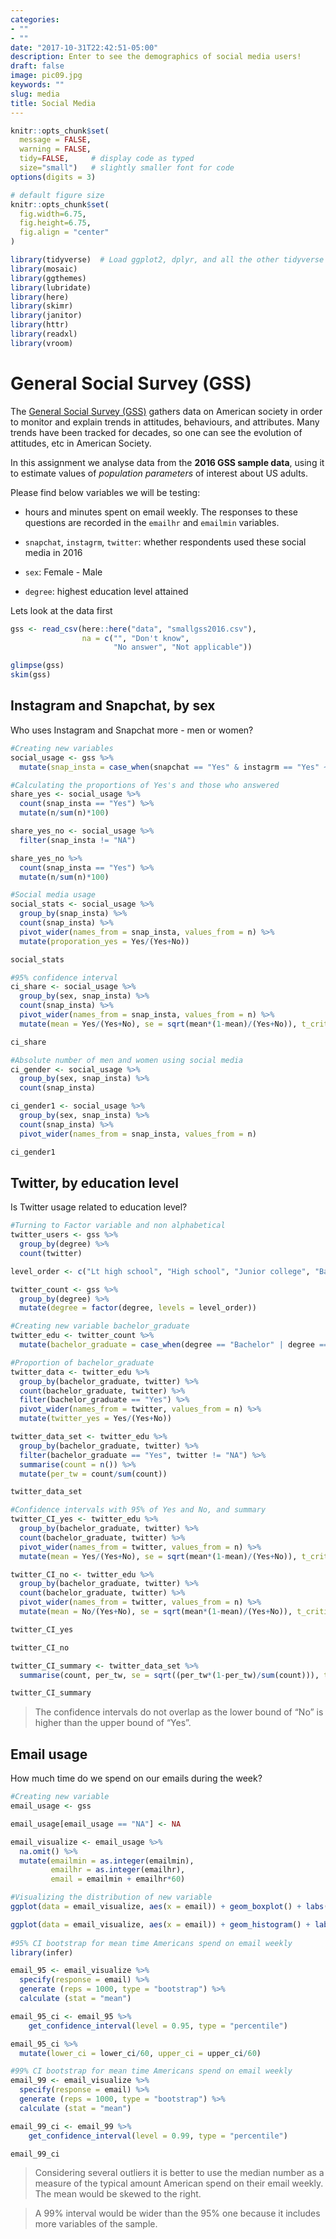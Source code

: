 ```yaml
---
categories:
- ""
- ""
date: "2017-10-31T22:42:51-05:00"
description: Enter to see the demographics of social media users!
draft: false
image: pic09.jpg
keywords: ""
slug: media
title: Social Media
---
```



```r
knitr::opts_chunk$set(
  message = FALSE, 
  warning = FALSE, 
  tidy=FALSE,     # display code as typed
  size="small")   # slightly smaller font for code
options(digits = 3)

# default figure size
knitr::opts_chunk$set(
  fig.width=6.75, 
  fig.height=6.75,
  fig.align = "center"
)
```


```r
library(tidyverse)  # Load ggplot2, dplyr, and all the other tidyverse packages
library(mosaic)
library(ggthemes)
library(lubridate)
library(here)
library(skimr)
library(janitor)
library(httr)
library(readxl)
library(vroom)
```


# General Social Survey (GSS)

The [General Social Survey (GSS)](http://www.gss.norc.org/) gathers data on American society in order to monitor and explain trends in attitudes, behaviours, and attributes. Many trends have been tracked for decades, so one can see the evolution of attitudes, etc in American Society.

In this assignment we analyse data from the **2016 GSS sample data**, using it to estimate values of *population parameters* of interest about US adults. 

Please find below variables we will be testing: 

* hours and minutes spent on email weekly. The responses to these questions are recorded in the `emailhr` and `emailmin` variables. 

* `snapchat`, `instagrm`, `twitter`: whether respondents used these social media in 2016 

* `sex`: Female - Male 

* `degree`: highest education level attained 


Lets look at the data first

```r
gss <- read_csv(here::here("data", "smallgss2016.csv"), 
                na = c("", "Don't know",
                       "No answer", "Not applicable"))

glimpse(gss)
skim(gss)
```

## Instagram and Snapchat, by sex

Who uses Instagram and Snapchat more - men or women?

```r

#Creating new variables
social_usage <- gss %>%
  mutate(snap_insta = case_when(snapchat == "Yes" & instagrm == "Yes" ~ "Yes", snapchat == "Yes" | instagrm == "Yes" ~ "Yes", snapchat == "No" & instagrm == "No" ~ "No", snapchat == "NA" & instagrm == "NA" ~ "NA" ))

#Calculating the proportions of Yes's and those who answered
share_yes <- social_usage %>% 
  count(snap_insta == "Yes") %>% 
  mutate(n/sum(n)*100)

share_yes_no <- social_usage %>%
  filter(snap_insta != "NA")

share_yes_no %>% 
  count(snap_insta == "Yes") %>% 
  mutate(n/sum(n)*100)

#Social media usage
social_stats <- social_usage %>%
  group_by(snap_insta) %>%
  count(snap_insta) %>%
  pivot_wider(names_from = snap_insta, values_from = n) %>%
  mutate(proporation_yes = Yes/(Yes+No))

social_stats

#95% confidence interval
ci_share <- social_usage %>%
  group_by(sex, snap_insta) %>%
  count(snap_insta) %>%
  pivot_wider(names_from = snap_insta, values_from = n) %>%
  mutate(mean = Yes/(Yes+No), se = sqrt(mean*(1-mean)/(Yes+No)), t_critical = qt(0.975, (Yes+No)-1), lower = mean - t_critical*se, upper = mean + t_critical*se)

ci_share

#Absolute number of men and women using social media
ci_gender <- social_usage %>%
  group_by(sex, snap_insta) %>%
  count(snap_insta)

ci_gender1 <- social_usage %>%
  group_by(sex, snap_insta) %>%
  count(snap_insta) %>%
  pivot_wider(names_from = snap_insta, values_from = n)

ci_gender1

```

## Twitter, by education level

Is Twitter usage related to education level?

```r

#Turning to Factor variable and non alphabetical
twitter_users <- gss %>%
  group_by(degree) %>%
  count(twitter)

level_order <- c("Lt high school", "High school", "Junior college", "Bachelor", "Graduate")

twitter_count <- gss %>% 
  group_by(degree) %>%
  mutate(degree = factor(degree, levels = level_order))

#Creating new variable bachelor_graduate
twitter_edu <- twitter_count %>%
  mutate(bachelor_graduate = case_when(degree == "Bachelor" | degree == "Graduate" ~ "Yes", degree == "High school" | degree == "Junior college" | degree == "Lt high school" ~ "No", degree == "NA" ~ "NA" ))

#Proportion of bachelor_graduate
twitter_data <- twitter_edu %>%
  group_by(bachelor_graduate, twitter) %>%
  count(bachelor_graduate, twitter) %>%
  filter(bachelor_graduate == "Yes") %>%
  pivot_wider(names_from = twitter, values_from = n) %>%
  mutate(twitter_yes = Yes/(Yes+No))

twitter_data_set <- twitter_edu %>%
  group_by(bachelor_graduate, twitter) %>%
  filter(bachelor_graduate == "Yes", twitter != "NA") %>%
  summarise(count = n()) %>% 
  mutate(per_tw = count/sum(count))

twitter_data_set

#Confidence intervals with 95% of Yes and No, and summary
twitter_CI_yes <- twitter_edu %>%
  group_by(bachelor_graduate, twitter) %>%
  count(bachelor_graduate, twitter) %>%
  pivot_wider(names_from = twitter, values_from = n) %>%
  mutate(mean = Yes/(Yes+No), se = sqrt(mean*(1-mean)/(Yes+No)), t_critical = qt(0.975, (Yes+No)-1), lower = mean - t_critical*se, upper = mean + t_critical*se)

twitter_CI_no <- twitter_edu %>%
  group_by(bachelor_graduate, twitter) %>%
  count(bachelor_graduate, twitter) %>%
  pivot_wider(names_from = twitter, values_from = n) %>%
  mutate(mean = No/(Yes+No), se = sqrt(mean*(1-mean)/(Yes+No)), t_critical = qt(0.975, (Yes+No)-1), lower = mean - t_critical*se, upper = mean + t_critical*se)

twitter_CI_yes

twitter_CI_no

twitter_CI_summary <- twitter_data_set %>%
  summarise(count, per_tw, se = sqrt((per_tw*(1-per_tw)/sum(count))), t_critical = qt(0.975, count-1), margin_of_error = t_critical * se, lower = per_tw - margin_of_error, higher = per_tw + margin_of_error) 

twitter_CI_summary

```

> The confidence intervals do not overlap as the lower bound of "No" is higher than the upper bound of "Yes".


## Email usage

How much time do we spend on our emails during the week?

```r

#Creating new variable
email_usage <- gss

email_usage[email_usage == "NA"] <- NA

email_visualize <- email_usage %>% 
  na.omit() %>% 
  mutate(emailmin = as.integer(emailmin),
         emailhr = as.integer(emailhr),
         email = emailmin + emailhr*60)

#Visualizing the distribution of new variable
ggplot(data = email_visualize, aes(x = email)) + geom_boxplot() + labs(title = "Distribution on time spent on email weekly", x = "Minutes per week", y = "") + theme_clean() + NULL

ggplot(data = email_visualize, aes(x = email)) + geom_histogram() + labs(title = "Distribution on time spent on email weekly", x = "Minutes per week", y = "Number of people") + theme_clean() + NULL
                        
#95% CI bootstrap for mean time Americans spend on email weekly
library(infer)

email_95 <- email_visualize %>%
  specify(response = email) %>%
  generate (reps = 1000, type = "bootstrap") %>%
  calculate (stat = "mean")

email_95_ci <- email_95 %>%
    get_confidence_interval(level = 0.95, type = "percentile")

email_95_ci %>%
  mutate(lower_ci = lower_ci/60, upper_ci = upper_ci/60)

#99% CI bootstrap for mean time Americans spend on email weekly
email_99 <- email_visualize %>%
  specify(response = email) %>%
  generate (reps = 1000, type = "bootstrap") %>%
  calculate (stat = "mean")

email_99_ci <- email_99 %>%
    get_confidence_interval(level = 0.99, type = "percentile")

email_99_ci
```

> Considering several outliers it is better to use the median number as a measure of the typical amount American spend on their email weekly. The mean would be skewed to the right.

> A 99% interval would be wider than the 95% one because it includes more variables of the sample. 